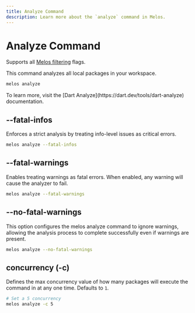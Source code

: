 ```yaml
---
title: Analyze Command
description: Learn more about the `analyze` command in Melos.
---
```


# Analyze Command

<Info>Supports all [Melos filtering](/filters) flags.</Info>

This command analyzes all local packages in your workspace.

```bash
melos analyze
```

<Info>
  To learn more, visit the [Dart Analyze](https://dart.dev/tools/dart-analyze) documentation.
</Info>


## --fatal-infos
Enforces a strict analysis by treating info-level issues as critical errors.

```bash
melos analyze --fatal-infos
```

## --fatal-warnings
Enables treating warnings as fatal errors. When enabled, any warning will cause the analyzer to fail.

```bash
melos analyze --fatal-warnings
```

## --no-fatal-warnings
This option configures the melos analyze command to ignore warnings, allowing the analysis process to complete successfully even if warnings are present.

```bash
melos analyze --no-fatal-warnings
```

## concurrency (-c)

Defines the max concurrency value of how many packages will execute the command in at any one time. Defaults to `1`.

```bash
# Set a 5 concurrency
melos analyze -c 5
```
